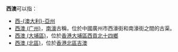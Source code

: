 '''西澳'''可以指：
*[[西澳大利亚州|西-{澳大利}-亞州]]
*[[西澳_(广州)|西澳 (广州)]]，[[南濠|南濠]]古稱，位於中國廣州市西濠街和南濠街之間的古渠。
*[[西澳_(大埔區)|西澳 (大埔區)]]，位於[[香港|香港]][[大埔區|大埔區]][[西貢北|西貢北]][[十四鄉|十四鄉]]
*[[西澳_(北區)|西澳 (北區)]]，位於[[香港|香港]][[北區_(香港)|北區]][[吉澳|吉澳]]

{{disambig|X西|Cat=二字地名消歧义}}